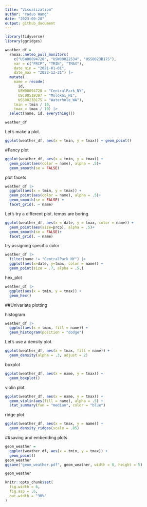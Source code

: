 ```yaml
---
title: "Visualization"
author: "Yaduo Wang"
date: "2023-09-28"
output: github_document
---
```


```r
library(tidyverse)
library(ggridges)
```

```r
weather_df = 
  rnoaa::meteo_pull_monitors(
    c("USW00094728", "USW00022534", "USS0023B17S"),
    var = c("PRCP", "TMIN", "TMAX"), 
    date_min = "2021-01-01",
    date_max = "2022-12-31") |>
  mutate(
    name = recode(
      id, 
      USW00094728 = "CentralPark_NY", 
      USC00519397 = "Molokai_HI",
      USS0023B17S = "Waterhole_WA"),
    tmin = tmin / 10,
    tmax = tmax / 10) |>
  select(name, id, everything())

weather_df
```

Let's make a plot.

```r
ggplot(weather_df, aes(x = tmin, y = tmax)) + geom_point()
```

#Fancy plot
```r
ggplot(weather_df, aes(x = tmin, y = tmax)) + 
  geom_point(aes(color = name), alpha = .5)+
  geom_smooth(se = FALSE)

```

plot facets

```r
weather_df |> 
  ggplot(aes(x = tmin, y = tmax)) + 
  geom_point(aes(color = name), alpha = .5)+
  geom_smooth(se = FALSE) +
  facet_grid(. ~ name)
```

Let's try a different plot. temps are boring. 

```r
ggplot(weather_df, aes(x = date, y = tmax, color = name)) + 
  geom_point(aes(size=prcp), alpha = .5)+
  geom_smooth(se = FALSE)+
  facet_grid(. ~ name)
```

try assigning specific color

```r
weather_df |> 
  filter(name != "CentralPark_NY") |> 
  ggplot(aes(x=date, y=tmax, color = name)) + 
  geom_point(size = .7, alpha = .5,)
```

hex_plot
```r
weather_df |> 
  ggplot(aes(x = tmin, y = tmax)) + 
  geom_hex()
```

##Univariate plotting

histogram
```r
weather_df |> 
  ggplot(aes(x = tmax, fill = name)) + 
  geom_histogram(position = "dodge")
```

Let's use a density plot.
```r
ggplot(weather_df, aes(x = tmax, fill = name)) + 
  geom_density(alpha = .3, adjust = 2)
```

boxplot

```r
ggplot(weather_df, aes(x = name, y = tmax)) + 
  geom_boxplot()
```

violin plot

```r
ggplot(weather_df, aes(x = name, y = tmax)) + 
  geom_violin(aes(fill = name), alpha = .5) + 
  stat_summary(fun = "median", color = "blue")
```

ridge plot
```r
ggplot(weather_df, aes(x = tmax, y = name)) + 
  geom_density_ridges(scale = .85)
```

##saving and embedding plots

```r
geom_weather = 
  ggplot(weather_df, aes(x = tmin, y = tmax)) +
  geom_point()
geom_weather
ggsave("geom_weather.pdf", geom_weather, width = 8, height = 5)
```

```r
geom_weather
```

```r
knitr::opts_chunk$set(
  fig.width = 6,
  fig.asp = .6,
  out.width = "90%"
)
```


